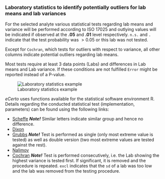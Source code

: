 ### Laboratory statistics to identify potentially outliers for lab means and lab variances

For the selected analyte various statistical tests regarding lab means and variance will be performed according to ISO 17025 and outlying values will be indicated if observed at the **.05** and **.01** level respectively. `n.s.` and `.` indicate that the test probability was $>0.05$ or this lab was not tested.

Except for `Cochran`, which tests for outliers with respect to variance, all other columns indicate potential outliers regarding lab means.

Most tests require at least 3 data points (Labs) and differences in Lab means and Lab variance. If these conditions are not fulfilled `Error` might be reported instead of a P-value.

![Laboratory statistics example](fig/C_Modul_Tab1.png)

*eCerto* uses functions available for the statistical software environment R. Details regarding the conducted statistical test (implementation, parameters) can be found using the following links:
  
* <a href="https://rdrr.io/cran/agricolae/man/scheffe.test.html" target="_blank" rel="noopener noreferrer">Scheffe</a> ***Note!*** Similar letters indicate similar group and hence no difference.
* <a href="https://rdrr.io/cran/outliers/man/dixon.test.html" target="_blank" rel="noopener noreferrer">Dixon</a>
* <a href="https://rdrr.io/cran/outliers/man/grubbs.test.html" target="_blank" rel="noopener noreferrer">Grubbs</a> ***Note!*** Test is performed as single (only most extreme value is tested) as well as double version (two most extreme values are tested against the rest).
* <a href="http://www.statistics4u.info/fundstat_germ/ee_nalimov_outliertest.html" target="_blank" rel="noopener noreferrer">Nalimov</a>
* <a href="https://rdrr.io/cran/outliers/man/cochran.test.html" target="_blank" rel="noopener noreferrer">Cochran</a> ***Note!*** Test is performed consecutively, i.e. the Lab showing the highest variance is tested first. If significant, it is removed and the procedure is repeated. `excl` indicates that the `sd` of a lab was too low and the lab was removed from the testing procedure.
